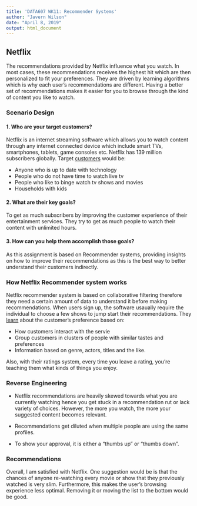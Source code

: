 ---
title: 'DATA607 WK11: Recommender Systems'
author: "Javern Wilson"
date: "April 8, 2019"
output: html_document
---

## Netflix <br/>

The recommendations provided by Netflix influence what you watch. In most cases, these recommendations receives the highest hit which are then personalized to fit your preferences. They are driven by learning algorithms which is why each user's recommendations are different. Having a better set of recommendations makes it easier for you to browse through the kind of content you like to watch. 

### Scenario Design 

#### 1. Who are your target customers?

Netflix is an internet streaming software which allows you to watch content through any internet connected device which include smart TVs, smartphones, tablets, game consoles etc. Netflix has 139 million subscribers globally. Target [customers](https://www.business2community.com/marketing/look-new-target-audience-netflix-subscribers-01813457) would be:

  + Anyone who is up to date with technology
  + People who do not have time to watch live tv
  + People who like to binge watch tv shows and movies
  + Households with kids

#### 2. What are their key goals?
To get as much subscribers by improving the customer experience of their entertainment services. They try to get as much people to watch their content with unlimited hours. 

#### 3. How can you help them accomplish those goals?

As this assignment is based on Recommender systems, providing insights on how to improve their recommendations as this is the best way to better understand their customers indirectly.

### How Netflix Recommender system works

Netflix recommender system is based on collaborative filtering therefore they need a certain amount of data to understand it before making recommendations. When users sign up, the software usaually require the individual to choose a few shows to jump start their recommendations. They [learn](https://help.netflix.com/en/node/100639) about the customer's preference based on:

  + How customers interact with the servie
  + Group customers in clusters of people with similar tastes and preferences
  + Information based on genre, actors, titles and the like.

Also, with their ratings system, every time you leave a rating, you're teaching them what kinds of things you enjoy.
  
### Reverse Engineering

  - Netflix recommendations are heavily skewed towards what you are currently watching hence you get stuck in a recommendation rut or lack variety of choices. However, the more you watch, the more your suggested content becomes relevant.

  - Recommendations get diluted when multiple people are using the same profiles.

  - To show your approval, it is either a "thumbs up" or "thumbs down".

### Recommendations

 Overall, I am satisfied with Netflix. One suggestion would be is that the chances of anyone re-watching every movie or show that they previously watched is very slim. Furthermore, this makes the user's browsing experience less optimal. Removing it or moving the list to the bottom would be good.

